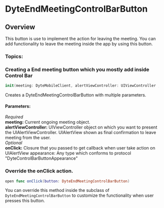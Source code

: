 # DyteEndMeetingControlBarButton

## Overview

This button is use to implement the action for leaving the meeting. You can add functionality to leave the meeting
inside the app by using this button.

### Topics:

### Creating a End meeting button which you mostly add inside Control Bar

```swift
init(meeting: DyteMobileClient, alertViewController: UIViewController , onClick:((DyteEndMeetingControlBarButton, DyteLeaveDialog.DyteLeaveDialogAlertButtonType)->Void)? = nil, appearance: DyteControlBarButtonAppearance = AppTheme.shared.controlBarButtonAppearance)
```

Creates a DyteEndMeetingControlBarButton with multiple parameters.

#### Parameters:

_Required_  
**meeting:** Current ongoing meeting object.  
**alertViewController:** UIViewController object on which you want to present the UIAlertViewController. UIAlertView shown as final confirmation
to leave meeting from the user.  
_Optional_  
**onClick:** Closure that you passed to get callback when user take action on UIAlertView
appearance: Any type which conforms to protocol "DyteControlBarButtonAppearance"

### Override the onClick action.

```swift
open func onClick(button: DyteEndMeetingControlBarButton)
```

You can override this method inside the subclass of `DyteEndMeetingControlBarButton` to customize the functionality when user presses this button.
